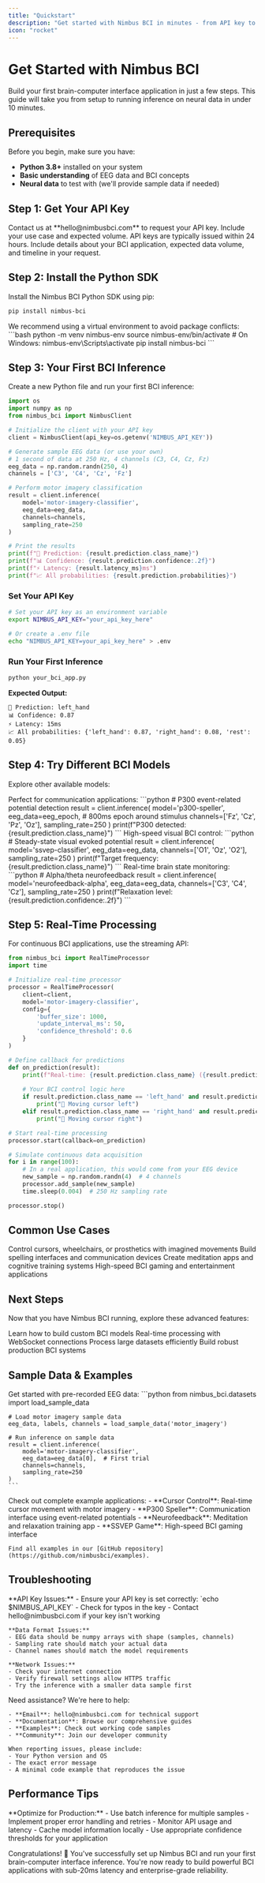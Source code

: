 ```yaml
---
title: "Quickstart"
description: "Get started with Nimbus BCI in minutes - from API key to your first BCI application"
icon: "rocket"
---
```


# Get Started with Nimbus BCI

Build your first brain-computer interface application in just a few steps. This guide will take you from setup to running inference on neural data in under 10 minutes.

## Prerequisites

Before you begin, make sure you have:
- **Python 3.8+** installed on your system
- **Basic understanding** of EEG data and BCI concepts
- **Neural data** to test with (we'll provide sample data if needed)

## Step 1: Get Your API Key

<Card title="Request API Access" icon="envelope" href="mailto:hello@nimbusbci.com">
  Contact us at **hello@nimbusbci.com** to request your API key. Include your use case and expected volume.
</Card>

<Note>
API keys are typically issued within 24 hours. Include details about your BCI application, expected data volume, and timeline in your request.
</Note>

## Step 2: Install the Python SDK

Install the Nimbus BCI Python SDK using pip:

```bash
pip install nimbus-bci
```

<Tip>
We recommend using a virtual environment to avoid package conflicts:
```bash
python -m venv nimbus-env
source nimbus-env/bin/activate  # On Windows: nimbus-env\Scripts\activate
pip install nimbus-bci
```
</Tip>

## Step 3: Your First BCI Inference

Create a new Python file and run your first BCI inference:

```python
import os
import numpy as np
from nimbus_bci import NimbusClient

# Initialize the client with your API key
client = NimbusClient(api_key=os.getenv('NIMBUS_API_KEY'))

# Generate sample EEG data (or use your own)
# 1 second of data at 250 Hz, 4 channels (C3, C4, Cz, Fz)
eeg_data = np.random.randn(250, 4)
channels = ['C3', 'C4', 'Cz', 'Fz']

# Perform motor imagery classification
result = client.inference(
    model='motor-imagery-classifier',
    eeg_data=eeg_data,
    channels=channels,
    sampling_rate=250
)

# Print the results
print(f"🧠 Prediction: {result.prediction.class_name}")
print(f"📊 Confidence: {result.prediction.confidence:.2f}")
print(f"⚡ Latency: {result.latency_ms}ms")
print(f"📈 All probabilities: {result.prediction.probabilities}")
```

### Set Your API Key

```bash
# Set your API key as an environment variable
export NIMBUS_API_KEY="your_api_key_here"

# Or create a .env file
echo "NIMBUS_API_KEY=your_api_key_here" > .env
```

### Run Your First Inference

```bash
python your_bci_app.py
```

**Expected Output:**
```
🧠 Prediction: left_hand
📊 Confidence: 0.87
⚡ Latency: 15ms
📈 All probabilities: {'left_hand': 0.87, 'right_hand': 0.08, 'rest': 0.05}
```

## Step 4: Try Different BCI Models

Explore other available models:

<AccordionGroup>
  <Accordion icon="brain" title="P300 Speller">
    Perfect for communication applications:
    ```python
    # P300 event-related potential detection
    result = client.inference(
        model='p300-speller',
        eeg_data=eeg_epoch,  # 800ms epoch around stimulus
        channels=['Fz', 'Cz', 'Pz', 'Oz'],
        sampling_rate=250
    )
    print(f"P300 detected: {result.prediction.class_name}")
    ```
  </Accordion>
  
  <Accordion icon="wave-square" title="SSVEP Control">
    High-speed visual BCI control:
    ```python
    # Steady-state visual evoked potential
    result = client.inference(
        model='ssvep-classifier',
        eeg_data=eeg_data,
        channels=['O1', 'Oz', 'O2'],
        sampling_rate=250
    )
    print(f"Target frequency: {result.prediction.class_name}")
    ```
  </Accordion>
  
  <Accordion icon="heart" title="Neurofeedback">
    Real-time brain state monitoring:
    ```python
    # Alpha/theta neurofeedback
    result = client.inference(
        model='neurofeedback-alpha',
        eeg_data=eeg_data,
        channels=['C3', 'C4', 'Cz'],
        sampling_rate=250
    )
    print(f"Relaxation level: {result.prediction.confidence:.2f}")
    ```
  </Accordion>
</AccordionGroup>

## Step 5: Real-Time Processing

For continuous BCI applications, use the streaming API:

```python
from nimbus_bci import RealTimeProcessor
import time

# Initialize real-time processor
processor = RealTimeProcessor(
    client=client,
    model='motor-imagery-classifier',
    config={
        'buffer_size': 1000,
        'update_interval_ms': 50,
        'confidence_threshold': 0.6
    }
)

# Define callback for predictions
def on_prediction(result):
    print(f"Real-time: {result.prediction.class_name} ({result.prediction.confidence:.2f})")
    
    # Your BCI control logic here
    if result.prediction.class_name == 'left_hand' and result.prediction.confidence > 0.8:
        print("🔄 Moving cursor left")
    elif result.prediction.class_name == 'right_hand' and result.prediction.confidence > 0.8:
        print("🔄 Moving cursor right")

# Start real-time processing
processor.start(callback=on_prediction)

# Simulate continuous data acquisition
for i in range(100):
    # In a real application, this would come from your EEG device
    new_sample = np.random.randn(4)  # 4 channels
    processor.add_sample(new_sample)
    time.sleep(0.004)  # 250 Hz sampling rate

processor.stop()
```

## Common Use Cases

<CardGroup cols={2}>
  <Card title="Motor Imagery Control" icon="gamepad" href="/examples/basic-examples">
    Control cursors, wheelchairs, or prosthetics with imagined movements
  </Card>
  
  <Card title="P300 Communication" icon="keyboard" href="/models/hmm-brain-states">
    Build spelling interfaces and communication devices
  </Card>
  
  <Card title="Neurofeedback Training" icon="chart-line" href="/examples/industry-use-cases">
    Create meditation apps and cognitive training systems
  </Card>
  
  <Card title="SSVEP Gaming" icon="gamepad" href="/examples/advanced-applications">
    High-speed BCI gaming and entertainment applications
  </Card>
</CardGroup>

## Next Steps

Now that you have Nimbus BCI running, explore these advanced features:

<CardGroup cols={2}>
  <Card title="Model Specification" icon="code" href="/model-specification">
    Learn how to build custom BCI models
  </Card>
  
  <Card title="Streaming API" icon="wave-square" href="/api-reference/streaming-api">
    Real-time processing with WebSocket connections
  </Card>
  
  <Card title="Batch Processing" icon="list" href="/inference-configuration/batch-processing">
    Process large datasets efficiently
  </Card>
  
  <Card title="Error Handling" icon="shield" href="/inference-configuration/error-handling">
    Build robust production BCI systems
  </Card>
</CardGroup>

## Sample Data & Examples

<AccordionGroup>
  <Accordion icon="download" title="Download Sample EEG Data">
    Get started with pre-recorded EEG data:
    ```python
    from nimbus_bci.datasets import load_sample_data
    
    # Load motor imagery sample data
    eeg_data, labels, channels = load_sample_data('motor_imagery')
    
    # Run inference on sample data
    result = client.inference(
        model='motor-imagery-classifier',
        eeg_data=eeg_data[0],  # First trial
        channels=channels,
        sampling_rate=250
    )
    ```
  </Accordion>
  
  <Accordion icon="github" title="Example Applications">
    Check out complete example applications:
    - **Cursor Control**: Real-time cursor movement with motor imagery
    - **P300 Speller**: Communication interface using event-related potentials
    - **Neurofeedback**: Meditation and relaxation training app
    - **SSVEP Game**: High-speed BCI gaming interface
    
    Find all examples in our [GitHub repository](https://github.com/nimbusbci/examples).
  </Accordion>
</AccordionGroup>

## Troubleshooting

<AccordionGroup>
  <Accordion icon="exclamation-triangle" title="Common Issues">
    **API Key Issues:**
    - Ensure your API key is set correctly: `echo $NIMBUS_API_KEY`
    - Check for typos in the key
    - Contact hello@nimbusbci.com if your key isn't working
    
    **Data Format Issues:**
    - EEG data should be numpy arrays with shape (samples, channels)
    - Sampling rate should match your actual data
    - Channel names should match the model requirements
    
    **Network Issues:**
    - Check your internet connection
    - Verify firewall settings allow HTTPS traffic
    - Try the inference with a smaller data sample first
  </Accordion>
  
  <Accordion icon="question-circle" title="Getting Help">
    Need assistance? We're here to help:
    
    - **Email**: hello@nimbusbci.com for technical support
    - **Documentation**: Browse our comprehensive guides
    - **Examples**: Check out working code samples
    - **Community**: Join our developer community
    
    When reporting issues, please include:
    - Your Python version and OS
    - The exact error message
    - A minimal code example that reproduces the issue
  </Accordion>
</AccordionGroup>

## Performance Tips

<Tip>
**Optimize for Production:**
- Use batch inference for multiple samples
- Implement proper error handling and retries
- Monitor API usage and latency
- Cache model information locally
- Use appropriate confidence thresholds for your application
</Tip>

Congratulations! 🎉 You've successfully set up Nimbus BCI and run your first brain-computer interface inference. You're now ready to build powerful BCI applications with sub-20ms latency and enterprise-grade reliability.
